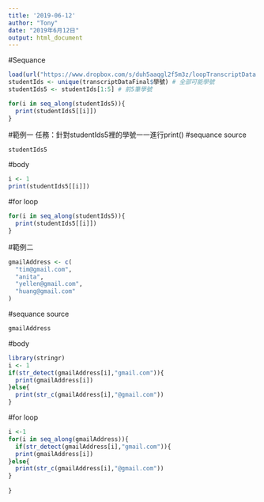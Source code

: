 ```yaml
---
title: '2019-06-12'
author: "Tony"
date: "2019年6月12日"
output: html_document
---
```

#Sequance
```r
load(url("https://www.dropbox.com/s/duh5aaqgl2f5m3z/loopTranscriptData.Rda?raw=1"))
studentIds <- unique(transcriptDataFinal$學號) # 全部可能學號
studentIds5 <- studentIds[1:5] # 前5筆學號
```

```r
for(i in seq_along(studentIds5)){
  print(studentIds5[[i]])
}
```
#範例一
任務：針對studentIds5裡的學號一一進行print()
#sequance source
```r
studentIds5
```
#body
```r
i <- 1 
print(studentIds5[[i]])
```
#for loop
```r
for(i in seq_along(studentIds5)){
  print(studentIds5[[i]])
}
```
#範例二
```r
gmailAddress <- c(
  "tim@gmail.com",
  "anita",
  "yellen@gmail.com",
  "huang@gmail.com"
)
```
#sequance source
```r
gmailAddress
```
#body
```r
library(stringr)
i <- 1
if(str_detect(gmailAddress[i],"gmail.com")){
  print(gmailAddress[i])
}else{
  print(str_c(gmailAddress[i],"@gmail.com"))
}
```
#for loop
```r
i <-1
for(i in seq_along(gmailAddress)){
  if(str_detect(gmailAddress[i],"gmail.com")){
  print(gmailAddress[i])
}else{
  print(str_c(gmailAddress[i],"@gmail.com"))
}
  
}
```

